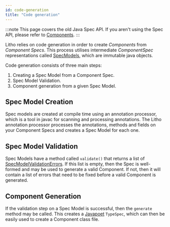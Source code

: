 ```yaml
---
id: code-generation
title: "Code generation"
---
```


:::note
This page covers the old Java Spec API. If you aren't using the Spec API, please refer to [Components](mainconcepts/components-basics.mdx).
:::

Litho relies on code generation in order to create *Components* from *Component Specs*. This process utilises intermediate *ComponentSpec* representations called [SpecModels](pathname:///javadoc/com/facebook/litho/specmodels/model/SpecModel.html), which are immutable java objects.

Code generation consists of three main steps:

1. Creating a Spec Model from a Component Spec.
2. Spec Model Validation.
3. Component generation from a given Spec Model.

## Spec Model Creation

Spec models are created at compile time using an annotation processor, which is a tool in javac for scanning and processing annotations. The Litho annotation processor processes the annotations, methods and fields on your Component Specs and creates a Spec Model for each one.

## Spec Model Validation

Spec Models have a method called `validate()` that returns a list of [SpecModelValidationErrors](pathname:///javadoc/com/facebook/litho/specmodels/model/SpecModelValidationError.html). If this list is empty, then the Spec is well-formed and may be used to generate a valid Component. If not, then it will contain a list of errors that need to be fixed before a valid Component is generated.

## Component Generation

If the validation step on a Spec Model is successful, then the `generate` method may be called. This creates a [Javapoet](https://github.com/square/javapoet) `TypeSpec`, which can then be easily used to create a Component class file.
